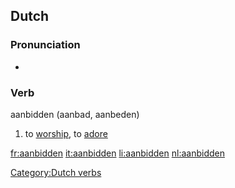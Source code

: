 ==Dutch==

===Pronunciation===
*{{audio|Nl-aanbidden.ogg|audio}}

===Verb===
aanbidden (aanbad, aanbeden)

# to [[worship]], to [[adore]]

[[Category:Dutch verbs]]

[[fr:aanbidden]]
[[it:aanbidden]]
[[li:aanbidden]]
[[nl:aanbidden]]